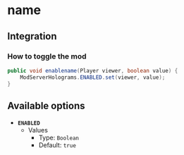 # name

## Integration

### How to toggle the mod

```java
public void enablename(Player viewer, boolean value) {
    ModServerHolograms.ENABLED.set(viewer, value);
}
```

## Available options

- __`ENABLED`__
    - Values
        - Type: `Boolean`
        - Default: `true`

